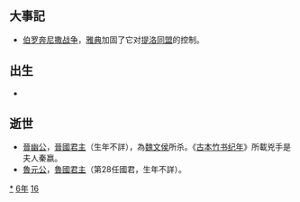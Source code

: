 {{yearTOC|-416|[[周威烈王|周威烈王]]十年 [[魯元公|魯元公]]二十一年 [[齊宣公|齊宣公]]四十年 [[晉幽公|晉幽公]]十八年 [[趙獻子|趙獻子]]八年 [[魏文侯|魏文侯]]九年 [[韓武子|韓武子]]九年 [[秦靈公|秦靈公]]九年 [[楚簡王|楚簡王]]十六年 [[宋昭公|宋昭公]]五十三年 [[衛懷公|衛懷公]]十年 [[鄭繻公|鄭繻公]]七年 [[燕閔公|燕閔公]]二十三年 越王[[朱勾|朱勾]]三十二年}}

== 大事記 ==
*[[伯罗奔尼撒战争|伯罗奔尼撒战争]]，[[雅典|雅典]]加固了它对[[提洛同盟|提洛同盟]]的控制。

== 出生 ==
*

== 逝世 ==
{{Wikisource year mention}}
*[[晉幽公|晉幽公]]，[[晉國君主|晉國君主]]（生年不詳），為[[魏文侯|魏文侯]]所杀。《[[古本竹书纪年|古本竹书纪年]]》所載兇手是夫人秦嬴。
*[[魯元公|魯元公]]，[[魯國君主|魯國君主]]（第28任國君，生年不詳）。

[[Category:前416年|*]]
[[Category:前410年代|6年]]
[[Category:前5世纪各年|16]]